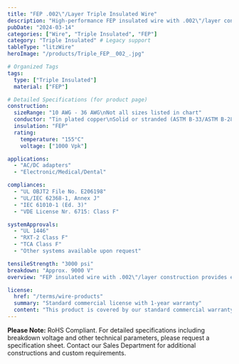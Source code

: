 ```yaml
---
title: "FEP .002\"/Layer Triple Insulated Wire"
description: "High-performance FEP insulated wire with .002\"/layer construction, engineered for AC/DC adapters and medical/dental applications requiring superior insulation properties."
pubDate: "2024-03-14"
categories: ["Wire", "Triple Insulated", "FEP"]
category: "Triple Insulated" # Legacy support
tableType: "litzWire"
heroImage: "/products/Triple_FEP__002_.jpg"

# Organized Tags
tags:
  type: ["Triple Insulated"]
  material: ["FEP"]

# Detailed Specifications (for product page)
construction:
  sizeRange: "10 AWG - 36 AWG\nNot all sizes listed in chart"
  conductor: "Tin plated copper\nSolid or stranded (ASTM B-33/ASTM B-286)\nBare copper and other conductors available"
  insulation: "FEP"
  rating:
    temperature: "155°C"
    voltage: ["1000 Vpk"]

applications:
  - "AC/DC adapters"
  - "Electronic/Medical/Dental"

compliances:
  - "UL OBJT2 File No. E206198"
  - "UL/IEC 62368-1, Annex J"
  - "IEC 61010-1 (Ed. 3)"
  - "VDE License Nr. 6715: Class F"

systemApprovals:
  - "UL 1446"
  - "RXT-2 Class F"
  - "TCA Class F"
  - "Other systems available upon request"

tensileStrength: "3000 psi"
breakdown: "Approx. 9000 V"
overview: "FEP insulated wire with .002\"/layer construction provides excellent chemical resistance and superior electrical properties. This triple-insulated wire is specifically engineered for AC/DC adapters and medical/dental applications requiring reliable insulation and performance."

license:
  href: "/terms/wire-products"
  summary: "Standard commercial license with 1-year warranty"
  content: "This product is covered by our standard commercial warranty for a period of one year from the date of purchase. The warranty covers manufacturing defects and material failures under normal use conditions. Custom modifications or applications outside the specified parameters may void the warranty."
---
```



<TripleInsulatedTable client:load />

**Please Note:** RoHS Compliant. For detailed specifications including breakdown voltage and other technical parameters, please request a specification sheet. Contact our Sales Department for additional constructions and custom requirements. 